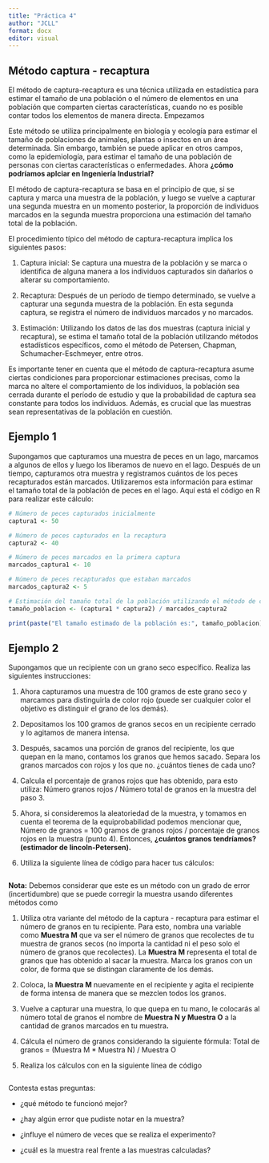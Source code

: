 ```yaml
---
title: "Práctica 4"
author: "JCLL"
format: docx
editor: visual
---
```


## Método captura - recaptura

El método de captura-recaptura es una técnica utilizada en estadística para estimar el tamaño de una población o el número de elementos en una población que comparten ciertas características, cuando no es posible contar todos los elementos de manera directa. Empezamos

Este método se utiliza principalmente en biología y ecología para estimar el tamaño de poblaciones de animales, plantas o insectos en un área determinada. Sin embargo, también se puede aplicar en otros campos, como la epidemiología, para estimar el tamaño de una población de personas con ciertas características o enfermedades. Ahora **¿cómo podríamos aplciar en Ingeniería Industrial?**

El método de captura-recaptura se basa en el principio de que, si se captura y marca una muestra de la población, y luego se vuelve a capturar una segunda muestra en un momento posterior, la proporción de individuos marcados en la segunda muestra proporciona una estimación del tamaño total de la población.

El procedimiento típico del método de captura-recaptura implica los siguientes pasos:

1.  Captura inicial: Se captura una muestra de la población y se marca o identifica de alguna manera a los individuos capturados sin dañarlos o alterar su comportamiento.

2.  Recaptura: Después de un período de tiempo determinado, se vuelve a capturar una segunda muestra de la población. En esta segunda captura, se registra el número de individuos marcados y no marcados.

3.  Estimación: Utilizando los datos de las dos muestras (captura inicial y recaptura), se estima el tamaño total de la población utilizando métodos estadísticos específicos, como el método de Petersen, Chapman, Schumacher-Eschmeyer, entre otros.

Es importante tener en cuenta que el método de captura-recaptura asume ciertas condiciones para proporcionar estimaciones precisas, como la marca no altere el comportamiento de los individuos, la población sea cerrada durante el período de estudio y que la probabilidad de captura sea constante para todos los individuos. Además, es crucial que las muestras sean representativas de la población en cuestión.

## Ejemplo 1

Supongamos que capturamos una muestra de peces en un lago, marcamos a algunos de ellos y luego los liberamos de nuevo en el lago. Después de un tiempo, capturamos otra muestra y registramos cuántos de los peces recapturados están marcados. Utilizaremos esta información para estimar el tamaño total de la población de peces en el lago. Aquí está el código en R para realizar este cálculo:

```r
# Número de peces capturados inicialmente
captura1 <- 50

# Número de peces capturados en la recaptura
captura2 <- 40

# Número de peces marcados en la primera captura
marcados_captura1 <- 10

# Número de peces recapturados que estaban marcados
marcados_captura2 <- 5

# Estimación del tamaño total de la población utilizando el método de captura-recaptura
tamaño_poblacion <- (captura1 * captura2) / marcados_captura2

print(paste("El tamaño estimado de la población es:", tamaño_poblacion))

```

## Ejemplo 2

Supongamos que un recipiente con un grano seco específico. Realiza las siguientes instrucciones:

1.  Ahora capturamos una muestra de 100 gramos de este grano seco y marcamos para distinguirla de color rojo (puede ser cualquier color el objetivo es distinguir el grano de los demás).

2.  Depositamos los 100 gramos de granos secos en un recipiente cerrado y lo agitamos de manera intensa.

3.  Después, sacamos una porción de granos del recipiente, los que quepan en la mano, contamos los granos que hemos sacado. Separa los granos marcados con rojos y los que no. ¿cuántos tienes de cada uno?

4.  Calcula el porcentaje de granos rojos que has obtenido, para esto utiliza: Número granos rojos / Número total de granos en la muestra del paso 3.

5.  Ahora, si consideremos la aleatoriedad de la muestra, y tomamos en cuenta el teorema de la equiprobabilidad podemos mencionar que, Número de granos = 100 gramos de granos rojos / porcentaje de granos rojos en la muestra (punto 4). Entonces, **¿cuántos granos tendríamos? (estimador de lincoln-Petersen).**

6.  Utiliza la siguiente línea de código para hacer tus cálculos:

```r



```

**Nota:** Debemos considerar que este es un método con un grado de error (incertidumbre) que se puede corregir la muestra usando diferentes métodos como

1.  Utiliza otra variante del método de la captura - recaptura para estimar el número de granos en tu recipiente. Para esto, nombra una variable como **Muestra M** que va ser el número de granos que recolectes de tu muestra de granos secos (no importa la cantidad ni el peso solo el número de granos que recolectes). La **Muestra M** representa el total de granos que has obtenido al sacar la muestra. Marca los granos con un color, de forma que se distingan claramente de los demás.

2.  Coloca, la **Muestra M** nuevamente en el recipiente y agita el recipiente de forma intensa de manera que se mezclen todos los granos.

3.  Vuelve a capturar una muestra, lo que quepa en tu mano, le colocarás al número total de granos el nombre de **Muestra N y Muestra O** a la cantidad de granos marcados en tu muestra**.**

4.  Cálcula el número de granos considerando la siguiente fórmula: Total de granos = (Muestra M \* Muestra N) / Muestra O

5.  Realiza los cálculos con en la siguiente línea de código

    ```r

    ```

Contesta estas preguntas:

-   ¿qué método te funcionó mejor?

-   ¿hay algún error que pudiste notar en la muestra?

-   ¿influye el número de veces que se realiza el experimento?

-   ¿cuál es la muestra real frente a las muestras calculadas?
